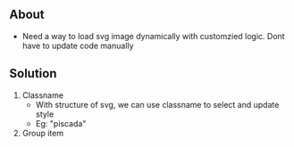 ## About

- Need a way to load svg image dynamically with customzied logic. Dont have to update code manually

## Solution

1. Classname
   - With structure of svg, we can use classname to select and update style
   - Eg: "piscada"
2. Group item
